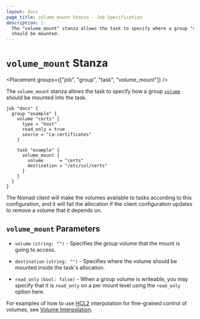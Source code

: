 ```yaml
---
layout: docs
page_title: volume_mount Stanza - Job Specification
description: |-
  The "volume_mount" stanza allows the task to specify where a group "volume"
  should be mounted.
---
```


# `volume_mount` Stanza

<Placement groups={["job", "group", "task", "volume_mount"]} />

The `volume_mount` stanza allows the task to specify how a group
[`volume`][volume] should be mounted into the task.

```hcl
job "docs" {
  group "example" {
    volume "certs" {
      type = "host"
      read_only = true
      source = "ca-certificates"
    }

    task "example" {
      volume_mount {
        volume      = "certs"
        destination = "/etc/ssl/certs"
      }
    }
  }
}
```

The Nomad client will make the volumes available to tasks according to this
configuration, and it will fail the allocation if the client configuration
updates to remove a volume that it depends on.

## `volume_mount` Parameters

- `volume` `(string: "")` - Specifies the group volume that the mount is going
  to access.

- `destination` `(string: "")` - Specifies where the volume should be mounted
  inside the task's allocation.

- `read_only` `(bool: false)` - When a group volume is writeable, you may
  specify that it is `read_only` on a per mount level using the `read_only`
  option here.

For examples of how to use [HCL2] interpolation for fine-grained control of
volumes, see [Volume Interpolation].

[volume]: /docs/job-specification/volume "Nomad volume Job Specification"
[volume interpolation]: /docs/job-specification/volume#volume-interpolation
[hcl2]: /docs/job-specification/hcl2
